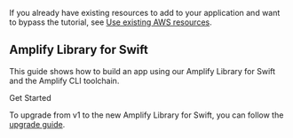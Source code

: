 If you already have existing resources to add to your application and want to bypass the tutorial, see [Use existing AWS resources](/gen1/[platform]/start/project-setup/use-existing-resources/).

## Amplify Library for Swift

This guide shows how to build an app using our Amplify Library for Swift and the Amplify CLI toolchain. 

<InternalLinkButton href="/swift/start/project-setup/prerequisites/">
  <span slot="text">Get Started</span>
</InternalLinkButton>

<Callout>

To upgrade from v1 to the new Amplify Library for Swift, you can follow the [upgrade guide](/gen1/[platform]/start/project-setup/upgrade-guide/).

</Callout>
